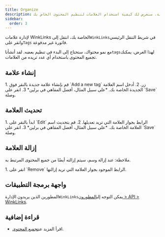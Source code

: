 ```yaml
---
title: Organize
description: في هذه المقالة، سنعرض لك كيفية استخدام العلامات لتنظيم المحتوى الخاص بك.
sidebar:
  order: 3
---
```


لإدارة علامات WinkLinks الخاصة بك، انتقل إلى`WinkLinks`في شريط التنقل الرئيسي وانقر على`Tags` فاتورة غير مدفوعة.

مع نمو محتواك، ستحتاج إلى البدء في تنظيم بعضه. لقد أنشأنا`tags`لهذا الغرض، يمكنك تجميع المحتوى باستخدام أي عدد تريده من العلامات.

## إنشاء علامة

<Steps>
  1. قم بإنشاء علامة جديدة بالنقر فوق `Add a new tag` زر.
  2. أدخل اسم العلامة الجديدة الخاصة بك. *على سبيل المثال، أفضل المقاهي في برلين*
  3. انقر على `Save` وصلة.
</Steps>


## تحديث العلامة

<Steps>
  1. ابدأ بالنقر على `Edit` الرابط بجوار العلامة التي تريد تعديلها.
  2. قم بتحديث اسم العلامة الخاصة بك. *على سبيل المثال، أفضل المقاهي في برلين*
  3. انقر على `Save` وصلة.
</Steps>


## إزالة العلامة

ملاحظة: عند إزالة وسم، سيتم إزالته أيضًا من جميع المحتوى المرتبط به.

<Steps>
  1. انقر على `Remove` الرابط الموجود بجوار العلامة التي تريد إزالتها.
</Steps>


## واجهة برمجة التطبيقات

المطورين الذين يريدون الإدارة`WinkLinks`يمكن التوجه إلى[المطورون > API > WinkLinks](/developers/apis/#winklinks-api).

## قراءة إضافية

* اقرأ المزيد عن[تجميع المحتوى](/link-manager/content#grouping-content).

